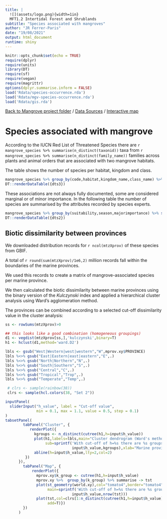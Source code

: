 ```yaml
---
title: |
  ![](assets/logo.png){width=1in}
  MFT1.2 Intertidal Forest and Shrublands
subtitle: "Species associated with mangroves"
author: "JR Ferrer-Paris"
date: "19/08/2021"
output: html_document
runtime: shiny
---
```


```r
knitr::opts_chunk$set(echo = TRUE)
require(dplyr)
require(units)
library(DT)
require(sf)
require(vegan)
require(magrittr)
options(dplyr.summarise.inform = FALSE)
load('Rdata/species-occurrence.rda')
load('Rdata/mgv-species-occurrence.rda')
load('Rdata/gis.rda')

```

[Back to Mangrove project folder](/Mangroves/) / [Data Sources](/MangrovesData/) / [Interactive map](/MangrovesMap/)

# Species associated with mangrove

According to the IUCN Red List of Threatened Species there are `r mangrove_species %>% summarise(n_distinct(taxonid))` taxa from `r mangrove_species %>% summarise(n_distinct(family_name))` families across plants and animal orders that are associated with two mangrove habitats.

The table shows the number of species per habitat, kingdom and class.

```r
mangrove_species %>% group_by(code,habitat,kingdom_name,class_name) %>% summarise(`Nr. of species`=n_distinct(taxonid),`Records in GBIF`=sum(gbif_xy_records)) -> dts3
DT::renderDataTable({dts3})
```

These associations are not always fully documented, some are considered marginal or of minor importance. In the following table the number of species are summarised by the attributes recorded by species experts.

```r
mangrove_species %>% group_by(suitability,season,majorimportance) %>% summarise(`Nr. of species`=n_distinct(taxonid),`Records in GBIF`=sum(gbif_xy_records)) -> dts2
DT::renderDataTable({dts2})
```

## Biotic dissimilarity between provinces

We downloaded distribution records for `r ncol(mtzXprov)` of these species from GBIF.

A total of `r round(sum(mtzXprov)/1e6,2)` million records fall within the boundaries of the marine provinces.

We used this records to create a matrix of mangrove-associated species per marine province.

We then calculated the biotic dissimilarity between marine provinces using the binary version of the _Kulczynski_ index and applied a hierarchical cluster analysis using Ward's agglomeration method.

The provinces can be combined according to a selected cut-off dissimilarity value in the cluster analysis:


```r
ss <- rowSums(mtzXprov)>0

## this looks like a good combination (homogeneous groupings)
d1 <- vegdist(mtzXprov[ss,],'kulczynski',binary=T)
h1 <- hclust(d1,method='ward.D2')

lbls <- gsub("West|Western|west|western","W",mprov.xy$PROVINCE)
lbls %<>% gsub("East|Eastern|east|eastern","E",.)
lbls %<>% gsub("North|Northern","N",.)
lbls %<>% gsub("South|Southern","S",.)
lbls %<>% gsub("Central","C",.)
lbls %<>% gsub("Tropical","Trop",.)
lbls %<>% gsub("Temperate","Temp",.)

 # clrs <- sample(rainbow(38))
 clrs <- sample(hcl.colors(38, "Set 2"))

inputPanel(
  sliderInput("h_value", label = "Cut-off value",
              min = 0.1, max = 1.1, value = 0.5, step = 0.1)
)
tabsetPanel(
        tabPanel("Cluster", {
           renderPlot({
             kgroups <- n_distinct(cutree(h1,h=input$h_value))
             plot(h1,labels=lbls,main="Cluster dendrogram (Ward's method)",
                  sub=sprintf('With cut-off of h=%s there are %s groups',
                              input$h_value,kgroups),xlab="Marine provinces")
             abline(h=input$h_value,lty=2,col=2)
         })
      }),
        tabPanel("Map", {
            renderPlot({
              mprov.xy$k_group <- cutree(h1,h=input$h_value)
              mprov.xy %>%  group_by(k_group) %>% summarise -> tst
              plot(st_geometry(world.xy),col="tomato4",border="tomato4",
                   main=sprintf('With cut-off of h=%s there are %s groups',
                              input$h_value,nrow(tst)))
              plot(tst,col=clrs[1:n_distinct(cutree(h1,h=input$h_value))],
                   add=T)})
        })
      )
```
